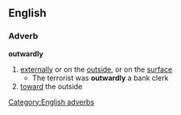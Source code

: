 ==English==
===Adverb===
'''outwardly'''
#[[externally]] or on the [[outside]], or on the [[surface]]
#* The terrorist was '''outwardly''' a bank clerk
#[[toward]] the outside
[[Category:English adverbs]]